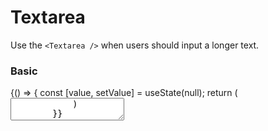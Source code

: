 
<Meta title="Components/Forms/Textarea" component={Textarea} />

# Textarea

Use the `<Textarea />` when users should input a longer text.

<ArgsTable of={Textarea} />

### Basic
<Canvas>
    <Story name="basic" >
        {() => {
            const [value, setValue] = useState(null);
            return (
                <Textarea value={value} onChange={setValue} placeholder="Write something..." />
            )
        }}
    </Story>
</Canvas>

### Disabled
<Canvas>
    <Story name="disabled" >
        <Textarea placeholder="Disabled textarea..." disabled />
    </Story>
</Canvas>
